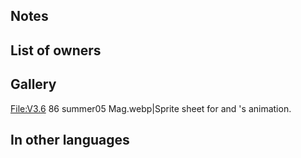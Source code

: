 {{SkillPage Tabs}}{{Weapon Infobox
|tagid=SID_海に浮かぶ板
|weaponType=Green Tome
|might=8
|range=2
|effect=If a bonus granted by a skill like Rally or Hone is active on unit, grants Atk/Res+4 during combat.
|cost=200
|exclusive=0
|statModifiers=0,8,0,0,0
|required=Elwind
|next=Buoyboard+
|promotionRarity=5
|promotionTier=1
|properties=
}}
==Notes==
{{Combat boosts}}
==List of owners==
{{Skill Hero List}}
==Gallery==
<gallery>
File:V3.6 86 summer05 Mag.webp|Sprite sheet for {{St|Worldsea Wave}} and {{PAGENAME}}'s animation.
</gallery>

==In other languages==
{{OtherLanguages
|japanese=海に浮かぶ板
|german=Schwimmbrett
|spanishEU=Tabla marítima
|spanishLA=Tabla marítima
|french=Planche marine
|italian=Tavola acquatica
|chineseTW=海上浮板
|portuguese=Boia marítima
}}
{{Weapons Navbox}}